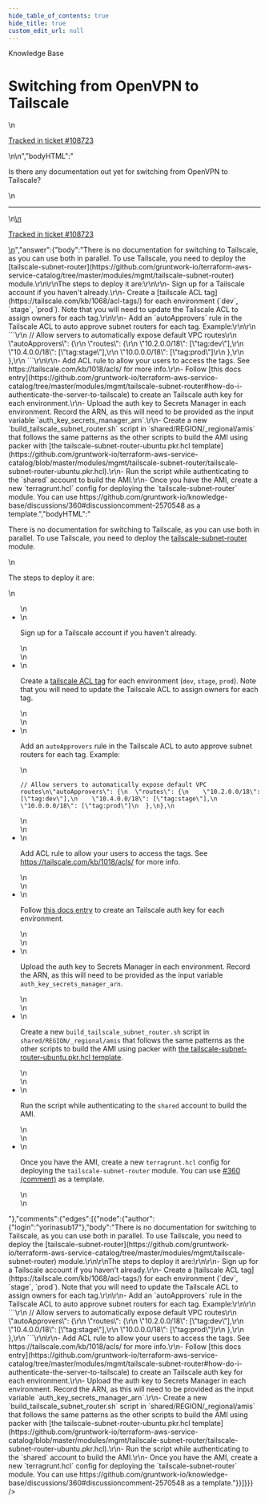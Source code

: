 ```yaml
---
hide_table_of_contents: true
hide_title: true
custom_edit_url: null
---
```



<CenterLayout>
<span class="title">Knowledge Base</span>
<h1>Switching from OpenVPN to Tailscale</h1>
<GitHub json={{"id":"D_kwDOF8slf84APvYD","number":448,"author":{"login":"moos3"},"title":"Switching from OpenVPN to Tailscale","body":"\nIs there any documentation out yet for switching from OpenVPN to Tailscale?\n\n---\n\n<ins datetime=\"2022-06-07T18:52:04Z\">\n  <p><a href=\"https://support.gruntwork.io/hc/requests/108723\">Tracked in ticket #108723</a></p>\n</ins>\n","bodyHTML":"<p dir=\"auto\">Is there any documentation out yet for switching from OpenVPN to Tailscale?</p>\n<hr>\n<ins datetime=\"2022-06-07T18:52:04Z\">\n  <p dir=\"auto\"><a href=\"https://support.gruntwork.io/hc/requests/108723\" rel=\"nofollow\">Tracked in ticket #108723</a></p>\n</ins>","answer":{"body":"There is no documentation for switching to Tailscale, as you can use both in parallel. To use Tailscale, you need to deploy the [tailscale-subnet-router](https://github.com/gruntwork-io/terraform-aws-service-catalog/tree/master/modules/mgmt/tailscale-subnet-router) module.\r\n\r\nThe steps to deploy it are:\r\n\r\n- Sign up for a Tailscale account if you haven't already.\r\n- Create a [tailscale ACL tag](https://tailscale.com/kb/1068/acl-tags/) for each environment (`dev`, `stage`, `prod`). Note that you will need to update the Tailscale ACL to assign owners for each tag.\r\n\r\n- Add an `autoApprovers` rule in the Tailscale ACL to auto approve subnet routers for each tag. Example:\r\n\r\n    ```\r\n    // Allow servers to automatically expose default VPC routes\r\n    \"autoApprovers\": {\r\n      \"routes\": {\r\n        \"10.2.0.0/18\": [\"tag:dev\"],\r\n        \"10.4.0.0/18\": [\"tag:stage\"],\r\n        \"10.0.0.0/18\": [\"tag:prod\"]\r\n      },\r\n    },\r\n    ```\r\n\r\n- Add ACL rule to allow your users to access the tags. See https://tailscale.com/kb/1018/acls/ for more info.\r\n- Follow [this docs entry](https://github.com/gruntwork-io/terraform-aws-service-catalog/tree/master/modules/mgmt/tailscale-subnet-router#how-do-i-authenticate-the-server-to-tailscale) to create an Tailscale auth key for each environment.\r\n- Upload the auth key to Secrets Manager in each environment. Record the ARN, as this will need to be provided as the input variable `auth_key_secrets_manager_arn`.\r\n- Create a new `build_tailscale_subnet_router.sh` script in `shared/REGION/_regional/amis` that follows the same patterns as the other scripts to build the AMI using packer with [the tailscale-subnet-router-ubuntu.pkr.hcl template](https://github.com/gruntwork-io/terraform-aws-service-catalog/blob/master/modules/mgmt/tailscale-subnet-router/tailscale-subnet-router-ubuntu.pkr.hcl).\r\n- Run the script while authenticating to the `shared` account to build the AMI.\r\n- Once you have the AMI, create a new `terragrunt.hcl` config for deploying the `tailscale-subnet-router` module. You can use https://github.com/gruntwork-io/knowledge-base/discussions/360#discussioncomment-2570548 as a template.","bodyHTML":"<p dir=\"auto\">There is no documentation for switching to Tailscale, as you can use both in parallel. To use Tailscale, you need to deploy the <a href=\"https://github.com/gruntwork-io/terraform-aws-service-catalog/tree/master/modules/mgmt/tailscale-subnet-router\">tailscale-subnet-router</a> module.</p>\n<p dir=\"auto\">The steps to deploy it are:</p>\n<ul dir=\"auto\">\n<li>\n<p dir=\"auto\">Sign up for a Tailscale account if you haven't already.</p>\n</li>\n<li>\n<p dir=\"auto\">Create a <a href=\"https://tailscale.com/kb/1068/acl-tags/\" rel=\"nofollow\">tailscale ACL tag</a> for each environment (<code class=\"notranslate\">dev</code>, <code class=\"notranslate\">stage</code>, <code class=\"notranslate\">prod</code>). Note that you will need to update the Tailscale ACL to assign owners for each tag.</p>\n</li>\n<li>\n<p dir=\"auto\">Add an <code class=\"notranslate\">autoApprovers</code> rule in the Tailscale ACL to auto approve subnet routers for each tag. Example:</p>\n<div class=\"snippet-clipboard-content notranslate position-relative overflow-auto\" data-snippet-clipboard-copy-content=\"// Allow servers to automatically expose default VPC routes\n&quot;autoApprovers&quot;: {\n  &quot;routes&quot;: {\n    &quot;10.2.0.0/18&quot;: [&quot;tag:dev&quot;],\n    &quot;10.4.0.0/18&quot;: [&quot;tag:stage&quot;],\n    &quot;10.0.0.0/18&quot;: [&quot;tag:prod&quot;]\n  },\n},\"><pre class=\"notranslate\"><code>// Allow servers to automatically expose default VPC routes\n\"autoApprovers\": {\n  \"routes\": {\n    \"10.2.0.0/18\": [\"tag:dev\"],\n    \"10.4.0.0/18\": [\"tag:stage\"],\n    \"10.0.0.0/18\": [\"tag:prod\"]\n  },\n},\n</code></pre></div>\n</li>\n<li>\n<p dir=\"auto\">Add ACL rule to allow your users to access the tags. See <a href=\"https://tailscale.com/kb/1018/acls/\" rel=\"nofollow\">https://tailscale.com/kb/1018/acls/</a> for more info.</p>\n</li>\n<li>\n<p dir=\"auto\">Follow <a href=\"https://github.com/gruntwork-io/terraform-aws-service-catalog/tree/master/modules/mgmt/tailscale-subnet-router#how-do-i-authenticate-the-server-to-tailscale\">this docs entry</a> to create an Tailscale auth key for each environment.</p>\n</li>\n<li>\n<p dir=\"auto\">Upload the auth key to Secrets Manager in each environment. Record the ARN, as this will need to be provided as the input variable <code class=\"notranslate\">auth_key_secrets_manager_arn</code>.</p>\n</li>\n<li>\n<p dir=\"auto\">Create a new <code class=\"notranslate\">build_tailscale_subnet_router.sh</code> script in <code class=\"notranslate\">shared/REGION/_regional/amis</code> that follows the same patterns as the other scripts to build the AMI using packer with <a href=\"https://github.com/gruntwork-io/terraform-aws-service-catalog/blob/master/modules/mgmt/tailscale-subnet-router/tailscale-subnet-router-ubuntu.pkr.hcl\">the tailscale-subnet-router-ubuntu.pkr.hcl template</a>.</p>\n</li>\n<li>\n<p dir=\"auto\">Run the script while authenticating to the <code class=\"notranslate\">shared</code> account to build the AMI.</p>\n</li>\n<li>\n<p dir=\"auto\">Once you have the AMI, create a new <code class=\"notranslate\">terragrunt.hcl</code> config for deploying the <code class=\"notranslate\">tailscale-subnet-router</code> module. You can use <a class=\"issue-link js-issue-link\" data-error-text=\"Failed to load title\" data-id=\"4011367\" data-permission-text=\"Title is private\" data-url=\"https://github.com/gruntwork-io/knowledge-base/discussions/360\" data-hovercard-type=\"discussion\" data-hovercard-url=\"/gruntwork-io/knowledge-base/discussions/360/hovercard?comment_id=2570548\" href=\"https://github.com/gruntwork-io/knowledge-base/discussions/360#discussioncomment-2570548\">#360 (comment)</a> as a template.</p>\n</li>\n</ul>"},"comments":{"edges":[{"node":{"author":{"login":"yorinasub17"},"body":"There is no documentation for switching to Tailscale, as you can use both in parallel. To use Tailscale, you need to deploy the [tailscale-subnet-router](https://github.com/gruntwork-io/terraform-aws-service-catalog/tree/master/modules/mgmt/tailscale-subnet-router) module.\r\n\r\nThe steps to deploy it are:\r\n\r\n- Sign up for a Tailscale account if you haven't already.\r\n- Create a [tailscale ACL tag](https://tailscale.com/kb/1068/acl-tags/) for each environment (`dev`, `stage`, `prod`). Note that you will need to update the Tailscale ACL to assign owners for each tag.\r\n\r\n- Add an `autoApprovers` rule in the Tailscale ACL to auto approve subnet routers for each tag. Example:\r\n\r\n    ```\r\n    // Allow servers to automatically expose default VPC routes\r\n    \"autoApprovers\": {\r\n      \"routes\": {\r\n        \"10.2.0.0/18\": [\"tag:dev\"],\r\n        \"10.4.0.0/18\": [\"tag:stage\"],\r\n        \"10.0.0.0/18\": [\"tag:prod\"]\r\n      },\r\n    },\r\n    ```\r\n\r\n- Add ACL rule to allow your users to access the tags. See https://tailscale.com/kb/1018/acls/ for more info.\r\n- Follow [this docs entry](https://github.com/gruntwork-io/terraform-aws-service-catalog/tree/master/modules/mgmt/tailscale-subnet-router#how-do-i-authenticate-the-server-to-tailscale) to create an Tailscale auth key for each environment.\r\n- Upload the auth key to Secrets Manager in each environment. Record the ARN, as this will need to be provided as the input variable `auth_key_secrets_manager_arn`.\r\n- Create a new `build_tailscale_subnet_router.sh` script in `shared/REGION/_regional/amis` that follows the same patterns as the other scripts to build the AMI using packer with [the tailscale-subnet-router-ubuntu.pkr.hcl template](https://github.com/gruntwork-io/terraform-aws-service-catalog/blob/master/modules/mgmt/tailscale-subnet-router/tailscale-subnet-router-ubuntu.pkr.hcl).\r\n- Run the script while authenticating to the `shared` account to build the AMI.\r\n- Once you have the AMI, create a new `terragrunt.hcl` config for deploying the `tailscale-subnet-router` module. You can use https://github.com/gruntwork-io/knowledge-base/discussions/360#discussioncomment-2570548 as a template."}}]}}} />

</CenterLayout>
  

<!-- ##DOCS-SOURCER-START
{
  "sourcePlugin": "github-discussions",
  "hash": "e354151597c97a30b6ed554b3b859ccb"
}
##DOCS-SOURCER-END -->
